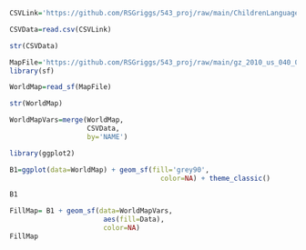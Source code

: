 ```r
CSVLink='https://github.com/RSGriggs/543_proj/raw/main/ChildrenLanguageAtHome.csv'

CSVData=read.csv(CSVLink)
```
```r
str(CSVData)
```

```r
MapFile='https://github.com/RSGriggs/543_proj/raw/main/gz_2010_us_040_00_5m.json'
library(sf)
```
```r
WorldMap=read_sf(MapFile)
```
```r
str(WorldMap)
```

```r
WorldMapVars=merge(WorldMap,
                   CSVData, 
                   by='NAME')
```
```r
library(ggplot2)

B1=ggplot(data=WorldMap) + geom_sf(fill='grey90',
                                     color=NA) + theme_classic()

B1
```
```r
FillMap= B1 + geom_sf(data=WorldMapVars,
                       aes(fill=Data),
                       color=NA)
FillMap
```